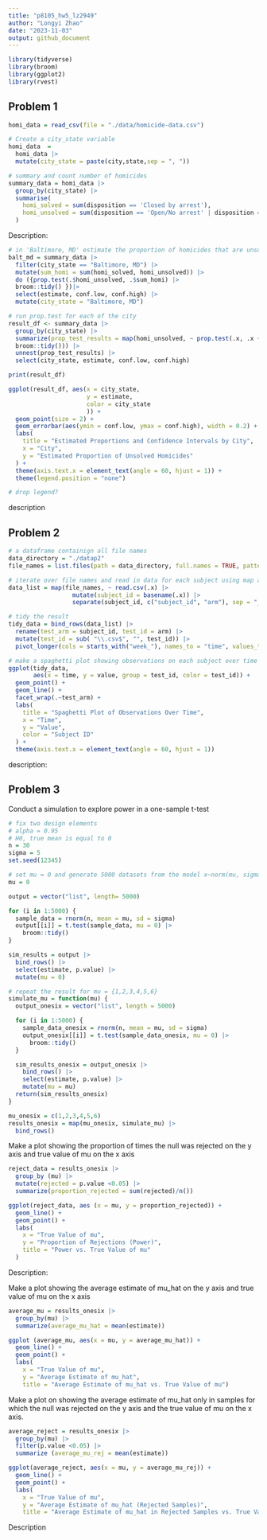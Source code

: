 ```yaml
---
title: "p8105_hw5_lz2949"
author: "Longyi Zhao"
date: "2023-11-03"
output: github_document
---
```


```r
library(tidyverse)
library(broom)
library(ggplot2)
library(rvest)
```

## Problem 1
```r
homi_data = read_csv(file = "./data/homicide-data.csv")
```

```r
# Create a city_state variable
homi_data  = 
  homi_data |>
  mutate(city_state = paste(city,state,sep = ", "))

# summary and count number of homicides 
summary_data = homi_data |>
  group_by(city_state) |>
  summarise(
    homi_solved = sum(disposition == 'Closed by arrest'),
    homi_unsolved = sum(disposition == 'Open/No arrest' | disposition == 'Closed without arrest')
  )

```
Description: 

```r
# in 'Baltimore, MD' estimate the proportion of homicides that are unsolved. 
balt_md = summary_data |>
  filter(city_state == "Baltimore, MD") |>
  mutate(sum_homi = sum(homi_solved, homi_unsolved)) |>
  do ({prop.test(.$homi_unsolved, .$sum_homi) |>
  broom::tidy() })|>
  select(estimate, conf.low, conf.high) |>
  mutate(city_state = "Baltimore, MD") 
```

```r
# run prop.test for each of the city
result_df <- summary_data |>
  group_by(city_state) |>
  summarize(prop_test_results = map(homi_unsolved, ~ prop.test(.x, .x +homi_solved) |>
  broom::tidy())) |>
  unnest(prop_test_results) |>
  select(city_state, estimate, conf.low, conf.high) 

print(result_df)
```

```r
ggplot(result_df, aes(x = city_state, 
                      y = estimate, 
                      color = city_state
                      )) +
  geom_point(size = 2) +
  geom_errorbar(aes(ymin = conf.low, ymax = conf.high), width = 0.2) +
  labs(
    title = "Estimated Proportions and Confidence Intervals by City",
    x = "City",
    y = "Estimated Proportion of Unsolved Homicides"
  ) +
  theme(axis.text.x = element_text(angle = 60, hjust = 1)) +
  theme(legend.position = "none")

# drop legend?
```
description 

## Problem 2
```r
# a dataframe containign all file names
data_directory = "./datap2"
file_names = list.files(path = data_directory, full.names = TRUE, pattern = ".csv")

# iterate over file names and read in data for each subject using map and save rthe result
data_list = map(file_names, ~ read.csv(.x) |>
                  mutate(subject_id = basename(.x)) |>
                  separate(subject_id, c("subject_id", "arm"), sep = "_"))

# tidy the result
tidy_data = bind_rows(data_list) |>
  rename(test_arm = subject_id, test_id = arm) |>
  mutate(test_id = sub( "\\.csv$", "", test_id)) |>
  pivot_longer(cols = starts_with("week_"), names_to = "time", values_to = "value")

```

```r
# make a spaghetti plot showing observations on each subject over time
ggplot(tidy_data, 
       aes(x = time, y = value, group = test_id, color = test_id)) +
  geom_point() +
  geom_line() +
  facet_wrap(.~test_arm) +
  labs(
    title = "Spaghetti Plot of Observations Over Time",
    x = "Time",
    y = "Value",
    color = "Subject ID"
  ) +
  theme(axis.text.x = element_text(angle = 60, hjust = 1))
```
description: 

## Problem 3
Conduct a simulation to explore power in a one-sample t-test
```r
# fix two design elements
# alpha = 0.95
# H0, true mean is equal to 0 
n = 30
sigma = 5
set.seed(12345)

# set mu = 0 and generate 5000 datasets from the model x~norm(mu, sigma)
mu = 0

output = vector("list", length= 5000)

for (i in 1:5000) {
  sample_data = rnorm(n, mean = mu, sd = sigma)
  output[[i]] = t.test(sample_data, mu = 0) |>
    broom::tidy()
}

sim_results = output |>
  bind_rows() |>
  select(estimate, p.value) |>
  mutate(mu = 0) 
```

```r
# repeat the result for mu = {1,2,3,4,5,6}
simulate_mu = function(mu) {
  output_onesix = vector("list", length = 5000)

  for (i in 1:5000) {
    sample_data_onesix = rnorm(n, mean = mu, sd = sigma)
    output_onesix[[i]] = t.test(sample_data_onesix, mu = 0) |> 
      broom::tidy()
  }

  sim_results_onesix = output_onesix |> 
    bind_rows() |> 
    select(estimate, p.value) |>
    mutate(mu = mu)
  return(sim_results_onesix)
}

mu_onesix = c(1,2,3,4,5,6)
results_onesix = map(mu_onesix, simulate_mu) |>
  bind_rows() 

```

Make a plot showing the proportion of times the null was rejected on the y axis and true value of mu on the x axis
```r
reject_data = results_onesix |>
  group_by (mu) |>
  mutate(rejected = p.value <0.05) |>
  summarize(proportion_rejected = sum(rejected)/n())

ggplot(reject_data, aes (x = mu, y = proportion_rejected)) +
  geom_line() +
  geom_point() +
  labs(
    x = "True Value of mu",
    y = "Proportion of Rejections (Power)",
    title = "Power vs. True Value of mu"
  ) 
```
Description: 

Make a plot showing the average estimate of mu_hat on the y axis and true value of mu on the x axis
```r
average_mu = results_onesix |>
  group_by(mu) |>
  summarize(average_mu_hat = mean(estimate))

ggplot (average_mu, aes(x = mu, y = average_mu_hat)) +
  geom_line() +
  geom_point() +
  labs(
    x = "True Value of mu",
    y = "Average Estimate of mu_hat",
    title = "Average Estimate of mu_hat vs. True Value of mu")
```


Make a plot on showing the average estimate of mu_hat only in samples for which the null was rejected on the y axis and the true value of mu on the x axis. 
```r
average_reject = results_onesix |>
  group_by(mu) |>
  filter(p.value <0.05) |>
  summarize (average_mu_rej = mean(estimate)) 

ggplot(average_reject, aes(x = mu, y = average_mu_rej)) +
  geom_line() +
  geom_point() +
  labs(
    x = "True Value of mu",
    y = "Average Estimate of mu_hat (Rejected Samples)",
    title = "Average Estimate of mu_hat in Rejected Samples vs. True Value of mu")
```
Description 



